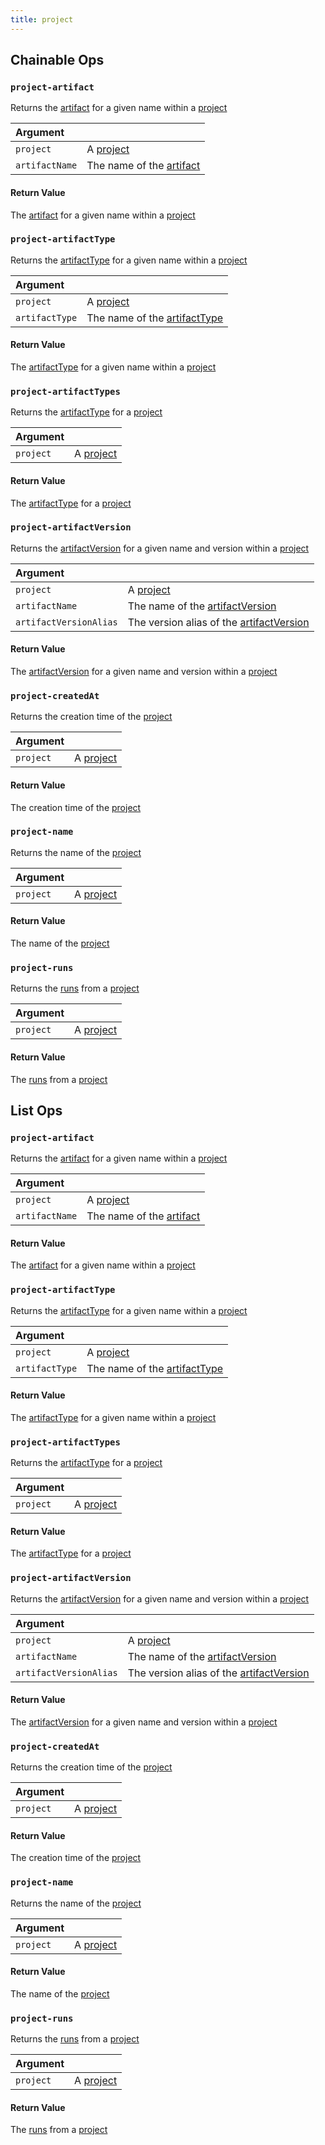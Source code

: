 ```yaml
---
title: project
---
```

## Chainable Ops
<h3 id="project-artifact"><code>project-artifact</code></h3>

Returns the [artifact](/ref/query-panel/artifact/) for a given name within a [project](/ref/query-panel/project/)

| Argument |  |
| :--- | :--- |
| `project` | A [project](/ref/query-panel/project/) |
| `artifactName` | The name of the [artifact](/ref/query-panel/artifact/) |

#### Return Value
The [artifact](/ref/query-panel/artifact/) for a given name within a [project](/ref/query-panel/project/)

<h3 id="project-artifactType"><code>project-artifactType</code></h3>

Returns the [artifactType](/ref/query-panel/artifact-type) for a given name within a [project](/ref/query-panel/project/)

| Argument |  |
| :--- | :--- |
| `project` | A [project](/ref/query-panel/project/) |
| `artifactType` | The name of the [artifactType](/ref/query-panel/artifact-type) |

#### Return Value
The [artifactType](/ref/query-panel/artifact-type) for a given name within a [project](/ref/query-panel/project/)

<h3 id="project-artifactTypes"><code>project-artifactTypes</code></h3>

Returns the [artifactType](/ref/query-panel/artifact-type) for a [project](/ref/query-panel/project/)

| Argument |  |
| :--- | :--- |
| `project` | A [project](/ref/query-panel/project/) |

#### Return Value
The [artifactType](/ref/query-panel/artifact-type) for a [project](/ref/query-panel/project/)

<h3 id="project-artifactVersion"><code>project-artifactVersion</code></h3>

Returns the [artifactVersion](/ref/query-panel/artifact-version) for a given name and version within a [project](/ref/query-panel/project/)

| Argument |  |
| :--- | :--- |
| `project` | A [project](/ref/query-panel/project/) |
| `artifactName` | The name of the [artifactVersion](/ref/query-panel/artifact-version) |
| `artifactVersionAlias` | The version alias of the [artifactVersion](/ref/query-panel/artifact-version) |

#### Return Value
The [artifactVersion](/ref/query-panel/artifact-version) for a given name and version within a [project](/ref/query-panel/project/)

<h3 id="project-createdAt"><code>project-createdAt</code></h3>

Returns the creation time of the [project](/ref/query-panel/project/)

| Argument |  |
| :--- | :--- |
| `project` | A [project](/ref/query-panel/project/) |

#### Return Value
The creation time of the [project](/ref/query-panel/project/)

<h3 id="project-name"><code>project-name</code></h3>

Returns the name of the [project](/ref/query-panel/project/)

| Argument |  |
| :--- | :--- |
| `project` | A [project](/ref/query-panel/project/) |

#### Return Value
The name of the [project](/ref/query-panel/project/)

<h3 id="project-runs"><code>project-runs</code></h3>

Returns the [runs](/ref/query-panel/run/) from a [project](/ref/query-panel/project/)

| Argument |  |
| :--- | :--- |
| `project` | A [project](/ref/query-panel/project/) |

#### Return Value
The [runs](/ref/query-panel/run/) from a [project](/ref/query-panel/project/)


## List Ops
<h3 id="project-artifact"><code>project-artifact</code></h3>

Returns the [artifact](/ref/query-panel/artifact/) for a given name within a [project](/ref/query-panel/project/)

| Argument |  |
| :--- | :--- |
| `project` | A [project](/ref/query-panel/project/) |
| `artifactName` | The name of the [artifact](/ref/query-panel/artifact/) |

#### Return Value
The [artifact](/ref/query-panel/artifact/) for a given name within a [project](/ref/query-panel/project/)

<h3 id="project-artifactType"><code>project-artifactType</code></h3>

Returns the [artifactType](/ref/query-panel/artifact-type) for a given name within a [project](/ref/query-panel/project/)

| Argument |  |
| :--- | :--- |
| `project` | A [project](/ref/query-panel/project/) |
| `artifactType` | The name of the [artifactType](/ref/query-panel/artifact-type) |

#### Return Value
The [artifactType](/ref/query-panel/artifact-type) for a given name within a [project](/ref/query-panel/project/)

<h3 id="project-artifactTypes"><code>project-artifactTypes</code></h3>

Returns the [artifactType](/ref/query-panel/artifact-type) for a [project](/ref/query-panel/project/)

| Argument |  |
| :--- | :--- |
| `project` | A [project](/ref/query-panel/project/) |

#### Return Value
The [artifactType](/ref/query-panel/artifact-type) for a [project](/ref/query-panel/project/)

<h3 id="project-artifactVersion"><code>project-artifactVersion</code></h3>

Returns the [artifactVersion](/ref/query-panel/artifact-version) for a given name and version within a [project](/ref/query-panel/project/)

| Argument |  |
| :--- | :--- |
| `project` | A [project](/ref/query-panel/project/) |
| `artifactName` | The name of the [artifactVersion](/ref/query-panel/artifact-version) |
| `artifactVersionAlias` | The version alias of the [artifactVersion](/ref/query-panel/artifact-version) |

#### Return Value
The [artifactVersion](/ref/query-panel/artifact-version) for a given name and version within a [project](/ref/query-panel/project/)

<h3 id="project-createdAt"><code>project-createdAt</code></h3>

Returns the creation time of the [project](/ref/query-panel/project/)

| Argument |  |
| :--- | :--- |
| `project` | A [project](/ref/query-panel/project/) |

#### Return Value
The creation time of the [project](/ref/query-panel/project/)

<h3 id="project-name"><code>project-name</code></h3>

Returns the name of the [project](/ref/query-panel/project/)

| Argument |  |
| :--- | :--- |
| `project` | A [project](/ref/query-panel/project/) |

#### Return Value
The name of the [project](/ref/query-panel/project/)

<h3 id="project-runs"><code>project-runs</code></h3>

Returns the [runs](/ref/query-panel/run/) from a [project](/ref/query-panel/project/)

| Argument |  |
| :--- | :--- |
| `project` | A [project](/ref/query-panel/project/) |

#### Return Value
The [runs](/ref/query-panel/run/) from a [project](/ref/query-panel/project/)

